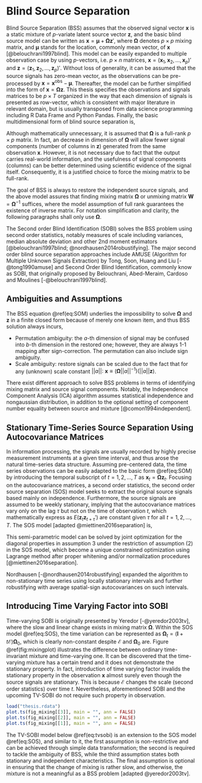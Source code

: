 # Blind Source Separation {#sobi}

Blind Source Separation (BSS) assumes that the observed signal vector $\boldsymbol{x}$ is a static mixture of $p$-variate latent source vector $\boldsymbol{z}$, and the basic blind source model can be written as $\boldsymbol{x} = \boldsymbol{\mu} + \boldsymbol{\Omega z}'$, where $\boldsymbol{\Omega}$ denotes $p\times p$ mixing matrix, and $\boldsymbol{\mu}$ stands for the location, commonly mean vector, of $\boldsymbol{x}$ [@belouchrani1997blind]. This model can be easily expanded to multiple observation case by using $p$-vectors, i.e. $p\times n$ matrices, $\boldsymbol{x}=(\boldsymbol{x}_1, \boldsymbol{x}_2,\dots,\boldsymbol{x}_p)'$ and $\boldsymbol{z}=(\boldsymbol{z}_1, \boldsymbol{z}_2,\dots,\boldsymbol{z}_p)'$. Without loss of generality, it can be assumed that the source signals has zero-mean vector, as the observations can be pre-processed by $\boldsymbol x = \boldsymbol x^{\text{obs}} - \boldsymbol \mu$. Thereafter, the model can be further simplified into the form of $\boldsymbol{x} = \boldsymbol{\Omega z}$. This thesis specifies the observations and signals matrices to be $p\times T$ organized in the way that each dimension of signals is presented as row-vector, which is consistent with major literature in relevant domain, but is usually transposed from data science programming including R Data Frame and Python Pandas. Finally, the basic multidimensional form of blind source separation is,

\begin{equation}
\underset{(p\times n)}{\boldsymbol x} = \underset{(p\times p)}{\boldsymbol{\Omega}} \ \underset{(p\times n)}{\boldsymbol{z}}, \ \ \text{ where } \boldsymbol{x} \text{ is the only observed zero-mean }p \text{-vector}
(\#eq:SOM)
\end{equation}

Although mathematically unnecessary, it is assumed that $\boldsymbol{\Omega}$ is a full-rank $p\times p$ matrix. In fact, an decrease in dimension of $\boldsymbol{\Omega}$ will allow fewer signal components (number of columns in $\boldsymbol z$) generated from the same observation $\boldsymbol{x}$. However, it is not necessary due to fact that the output carries real-world information, and the usefulness of signal components (columns) can be better determined using scientific evidence of the signal itself. Consequently, it is a justified choice to force the mixing matrix to be full-rank.

The goal of BSS is always to restore the independent source signals, and the above model assures that finding mixing matrix $\boldsymbol{\Omega}$ or unmixing matrix $\boldsymbol{W}= \boldsymbol{\Omega}^{-1}$ suffices, where the model assumption of full rank guarantees the existence of inverse matrix. For notation simplification and clarity, the following paragraphs shall only use $\boldsymbol\Omega$. 

The Second order Blind Identification (SOBI) solves the BSS problem using second order statistics, notably measures of scale including variances, median absolute deviation and other 2nd moment estimators [@belouchrani1997blind; @nordhausen2014robustifying]. The major second order blind source separation approaches include AMUSE (Algorithm for Multiple Unknown Signals Extraction) by Tong, Soon, Huang and Liu [-@tong1990amuse] and Second Order Blind Identification, commonly know as SOBI, that originally proposed by Belouchrani, Abed-Meraim, Cardoso and Moulines [-@belouchrani1997blind].

## Ambiguities and Assumptions


The BSS equation \@ref(eq:SOM) underlies the impossibility to solve $\boldsymbol\Omega$ and $\boldsymbol z$ in a finite closed form because of merely one known item, and thus BSS solution always incurs,

- Permutation ambiguity: the $a$-th dimension of signal may be confused into $b$-th dimension in the restored one; however, they are always 1-1 mapping after sign-correction. The permutation can also include sign ambiguity.
- Scale ambiguity: restore signals can be scaled due to the fact that for any (unknown) scale constant $||a||:\ \boldsymbol x \equiv \big(\boldsymbol\Omega ||a||^{-1} \big) \big(||a|| \boldsymbol z \big)$.

There exist different approach to solve BSS problems in terms of identifying mixing matrix and source signal components. Notably, the Independence Component Analysis (ICA) algorithm assumes statistical independence and nongaussian distribution, in addition to the optional setting of component number equality between source and mixture [@comon1994independent].


## Stationary Time-Series Source Separation Using Autocovariance Matrices

In information processing, the signals are usually recorded by highly precise measurement instruments at a given time interval, and thus arose the natural time-series data structure. Assuming pre-centered data, the time series observations can be easily adapted to the basic form \@ref(eq:SOM) by introducing the temporal subscript of $t=1,2,\dots, T$ as $\boldsymbol{x}_t = \boldsymbol{\Omega z}_t$. Focusing on the autocovariance matrices, a second order statistics, the second order source separation (SOS) model seeks to extract the original source signals based mainly on independence. Furthermore, the source signals are assumed to be weekly stationary, implying that the autocovariance matrices vary only on the lag $\tau$ but not on the time of observation $t$, which mathematically express as $E(\boldsymbol z_t \boldsymbol z_{t+\tau}')$ are constant given $\tau$ for all $t=1,2,\dots,T$. The SOS model [adapted @miettinen2016separation] is,

\begin{equation}
\begin{aligned} 
\boldsymbol x_t = \boldsymbol{\Omega}\boldsymbol z'_t,\ \ &\ t=1,2,\dots,T
\\ \text{satisfies }(1)\ & E( \boldsymbol z_t) = \boldsymbol 0 
\\ (2)\ & E( \boldsymbol z_t \boldsymbol z_t') = \text{Cov}( \boldsymbol z_t) = \boldsymbol I_p
\\ (3)\ & E( \boldsymbol z_t \boldsymbol z_{t+\tau}') = \boldsymbol\Lambda_\tau \text{ diagonal for all } \tau = 1,2,\dots
\end{aligned}    
(\#eq:SOS)
\end{equation}

This semi-parametric model can be solved by joint optimization for the diagonal properties in assumption 3 under the restriction of assumption (2) in the SOS model, which become a unique constrained optimization using Lagrange method after proper whitening and/or normalization procedures [@miettinen2016separation]. 


Nordhausen [-@nordhausen2014robustifying] expanded the algorithm to non-stationary time series using locally stationary intervals and further robustifying with average spatial-sign autocovariances on such intervals.

## Introducing Time Varying Factor into SOBI

Time-varying SOBI is originally presented by Yeredor [-@yeredor2003tv], where the slow and linear change exists in mixing matrix $\boldsymbol{\Omega}$. Within the SOS model \@ref(eq:SOS), the time variation can be represented as $\boldsymbol\Omega_t = (\boldsymbol I + t \boldsymbol{\mathcal E})\boldsymbol\Omega_0$, which is clearly non-constant despite $\boldsymbol{\mathcal E}$ and $\boldsymbol\Omega_0$ are. Figure \@ref(fig:mixingplot) illustrates the difference between ordinary time-invariant mixture and time-varying one. It can be discovered that the time-varying mixture has a certain trend and it does not demonstrate the stationary property. In fact, introduction of time varying factor invalids the stationary property in the observation $\boldsymbol{x}$ almost surely even though the source signals are stationary. This is because $\boldsymbol{\mathcal E}$ changes the scale (second order statistics) over time $t$. Nevertheless, aforementioned SOBI and the upcoming TV-SOBI do not require such property in observation.

```r
load("thesis.rdata")
plot.ts(fig_mixing[[3]], main = "", ann = FALSE)
plot.ts(fig_mixing[[2]], main = "", ann = FALSE)
plot.ts(fig_mixing[[1]], main = "", ann = FALSE)
```

The TV-SOBI model below \@ref(eq:tvsobi) is an extension to the SOS model \@ref(eq:SOS), and similar to it, the first assumption is non-restrictive and can be achieved through simple data transformation; the second is required to tackle the ambiguity of BSS, while the third assumption states both stationary and independent characteristics. The final assumption is optional in ensuring that the change of mixing is rather slow, and otherwise, the mixture is not a meaningful as a BSS problem [adapted @yeredor2003tv].

\begin{equation}
\begin{aligned} 
  \boldsymbol x_t =  ( \boldsymbol I + t \boldsymbol{\mathcal E})\boldsymbol \Omega_0 \boldsymbol  z_t
\\ (1)\ & E( \boldsymbol z_t) = \boldsymbol 0 
\\ (2)\ & E( \boldsymbol z_t \boldsymbol z_t') = \text{Cov}( \boldsymbol z_t) = \boldsymbol I
\\ (3)\ & E( \boldsymbol z_t \boldsymbol z_{t+\tau}') = \boldsymbol\Lambda_\tau \text{ diagonal for all }
\tau = 1,2,\dots
\\ *(4)\ & \boldsymbol{\mathcal E} << \boldsymbol I 
\end{aligned}
(\#eq:tvsobi)
\end{equation}


